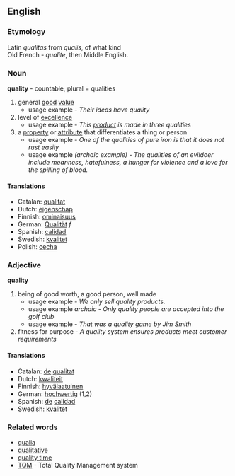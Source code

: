 ==English==
===Etymology===
Latin ''qualitas'' from ''qualis'', of what kind<br>
Old French - ''qualite'', then Middle English.

===Noun===
'''quality''' - countable, plural = qualities

#general [[good]] [[value]]
#*usage example - ''Their ideas have quality''
#level of [[excellence]]
#*usage example - ''This [[product]] is made in three qualities''
#a [[property]] or [[attribute]] that differentiates a thing or person
#*usage example - ''One of the qualities of pure iron is that it does not rust easily''
#*usage example ''(archaic example) - The qualities of an evildoer include meanness, hatefulness, a hunger for violence and a love for the spilling of blood.''

====Translations====
*Catalan: [[qualitat]]
*Dutch: [[eigenschap]]
*Finnish: [[ominaisuus]]
*German: [[Qualität]] ''f''
*Spanish: [[calidad]]
*Swedish: [[kvalitet]]
*Polish: [[cecha]]

===Adjective===
'''quality'''
#being of good worth, a good person, well made
#*usage example - ''We only sell quality products.''
#*usage example ''archaic - Only quality people are accepted into the golf club''
#*usage example - ''That was a quality game by Jim Smith''
#fitness for purpose - ''A quality system ensures products meet customer requirements''

====Translations====
*Catalan: [[de]] [[qualitat]]
*Dutch: [[kwaliteit]]
*Finnish: [[hyvälaatuinen]]
*German: [[hochwertig]] (1,2)
*Spanish: [[de]] [[calidad]]
*Swedish: [[kvalitet]]

=== Related words ===
*[[qualia]]
*[[qualitative]]
*[[quality time]]
*[[TQM]] - Total Quality Management system